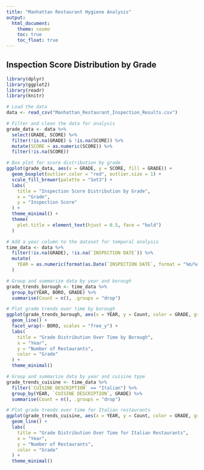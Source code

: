 ```yaml
---
title: "Manhattan Restaurant Hygiene Analysis"
output: 
  html_document:
    theme: cosmo
    toc: true
    toc_float: true
---
```


## Inspection Score Distribution by Grade
```r
library(dplyr)
library(ggplot2)
library(readr)
library(knitr)

# Load the data
data <- read_csv("Manhattan_Restaurant_Inspection_Results.csv")

# Filter and clean the data for analysis
grade_data <- data %>%
  select(GRADE, SCORE) %>%
  filter(!is.na(GRADE) & !is.na(SCORE)) %>%
  mutate(SCORE = as.numeric(SCORE)) %>%
  filter(!is.na(SCORE))

# Box plot for score distribution by grade
ggplot(grade_data, aes(x = GRADE, y = SCORE, fill = GRADE)) +
  geom_boxplot(outlier.color = "red", outlier.size = 1) +
  scale_fill_brewer(palette = "Set3") +
  labs(
    title = "Inspection Score Distribution by Grade",
    x = "Grade",
    y = "Inspection Score"
  ) +
  theme_minimal() +
  theme(
    plot.title = element_text(hjust = 0.5, face = "bold")
  )

```

```r
# Add a year column to the dataset for temporal analysis
time_data <- data %>%
  filter(!is.na(GRADE), !is.na(`INSPECTION DATE`)) %>%
  mutate(
    YEAR = as.numeric(format(as.Date(`INSPECTION DATE`, format = "%m/%d/%Y"), "%Y"))
  )

# Group and summarize data by year and borough
grade_trends_borough <- time_data %>%
  group_by(YEAR, BORO, GRADE) %>%
  summarise(Count = n(), .groups = "drop")

# Plot grade trends over time by borough
ggplot(grade_trends_borough, aes(x = YEAR, y = Count, color = GRADE, group = GRADE)) +
  geom_line() +
  facet_wrap(~ BORO, scales = "free_y") +
  labs(
    title = "Grade Distribution Over Time by Borough",
    x = "Year",
    y = "Number of Restaurants",
    color = "Grade"
  ) +
  theme_minimal()

# Group and summarize data by year and cuisine type
grade_trends_cuisine <- time_data %>%
  filter(`CUISINE DESCRIPTION` == "Italian") %>%
  group_by(YEAR, `CUISINE DESCRIPTION`, GRADE) %>%
  summarise(Count = n(), .groups = "drop")

# Plot grade trends over time for Italian restaurants
ggplot(grade_trends_cuisine, aes(x = YEAR, y = Count, color = GRADE, group = GRADE)) +
  geom_line() +
  labs(
    title = "Grade Distribution Over Time for Italian Restaurants",
    x = "Year",
    y = "Number of Restaurants",
    color = "Grade"
  ) +
  theme_minimal()

```


